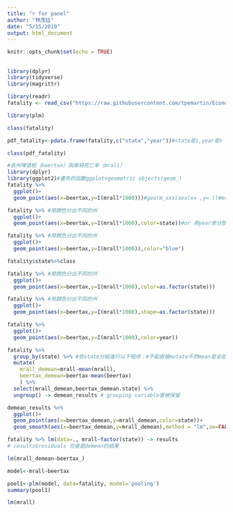 ```yaml
---
title: "r for panel"
author: "林茂廷"
date: "5/15/2019"
output: html_document
---
```


```r
knitr::opts_chunk$set(echo = TRUE)
```

##

```r
library(dplyr)
library(tidyverse)
library(magrittr)
```

```r
library(readr)
fatality <- read_csv("https://raw.githubusercontent.com/tpemartin/Econometric-Analysis/master/Part%20II/fatality.csv")
```

```r
library(plm)
```

```r
class(fatality)
```

```r
pdf_fatality<-pdata.frame(fatality,c("state","year"))#state是i,year是t
```

```r
class(pdf_fatality)
```
```r
#各州啤酒稅（beertax）與車禍死亡率（mrall）
library(dplyr)
library(ggplot2)#畫布的函數ggplot+geometric objects(geom_)
fatality %>% 
  ggplot()+
  geom_point(aes(x=beertax,y=I(mrall*1000)))#georm_xxx(aes(x= ,y= ))#mrall*1000變數經過轉換

```

```r
fatality %>% #用顏色分出不同的州
  ggplot()+
  geom_point(aes(x=beertax,y=I(mrall*1000),color=state))#or 用year來分顏色color=year

```
```r
fatality %>% #用顏色分出不同的州
  ggplot()+
  geom_point(aes(x=beertax,y=I(mrall*1000)),color="blue")
```

```r
fatality$state%>%class
```


```r
fatality %>% #用顏色分出不同的州
  ggplot()+
  geom_point(aes(x=beertax,y=I(mrall*1000),color=as.factor(state))) 

```
```r
fatality %>% #用顏色分出不同的州
  ggplot()+
  geom_point(aes(x=beertax,y=I(mrall*1000),shape=as.factor(state))) 

```
```r
fatality %>% 
  ggplot()+
  geom_point(aes(x=beertax,y=I(mrall*1000),color=year))
```
```r
fatality %>% 
  group_by(state) %>% #依state分組進行以下程序：#不能直接mutate不然mean是全部的mean
  mutate(
    mrall_demean=mrall-mean(mrall),
    beertax_demean=beertax-mean(beertax)
    ) %>%
  select(mrall_demean,beertax_demean.state) %>%
  ungroup() -> demean_results # grouping variable會被保留
```
```r
demean_results %>%
  ggplot()+
  geom_point(aes(x=beertax_demean,y=mrall_demean,color=state))+
  geom_smooth(aes(x=beertax_demean,y=mrall_demean),method = "lm",se=FALSE)
```

```r
fatality %>% lm(data=., mrall~factor(state)) -> results
# results$residuals 也會是demean的結果
```
```r
lm(mrall_demean~beertax_)
```

```r
model<-mrall~beertax
```
```r
pool1<-plm(model, data=fatality, model='pooling')
summary(pool1)
```

```r
lm(mrall)
```